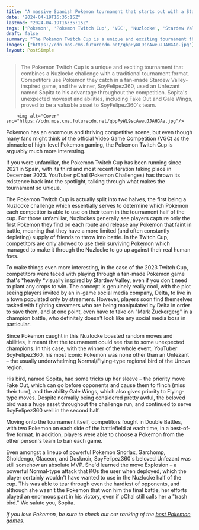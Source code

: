 ```yaml
---
title: "A massive Spanish Pokemon tournament that starts out with a Stardew Valley-style Nuzlocke was won by an exploding 'trash-bird'"
date: "2024-04-19T16:35:15Z"
lastmod: "2024-04-19T16:35:15Z"
tags: ['Pokemon', 'Pokemon Twitch Cup', 'VGC', 'Nuzlocke', 'Stardew Valley', 'Unfezant', 'Double Battles']
draft: false
summary: "The Pokemon Twitch Cup is a unique and exciting tournament that combines a Nuzlocke challenge with a traditional tournament format. Competitors use Pokemon they catch in a fan-made Stardew Valley-inspired game, and the winner, SoyFelipez360, used an Unfezant named Sopita to his advantage throughout the competition. Sopita's unexpected moveset and abilities, including Fake Out and Gale Wings, proved to be a valuable asset to SoyFelipez360's team."
images: ["https://cdn.mos.cms.futurecdn.net/qbpPyWL9scAweuJJAHGAe.jpg"]
layout: PostSimple
---
```

> The Pokemon Twitch Cup is a unique and exciting tournament that combines a Nuzlocke challenge with a traditional tournament format. Competitors use Pokemon they catch in a fan-made Stardew Valley-inspired game, and the winner, SoyFelipez360, used an Unfezant named Sopita to his advantage throughout the competition. Sopita's unexpected moveset and abilities, including Fake Out and Gale Wings, proved to be a valuable asset to SoyFelipez360's team.


        <img alt="Cover" src="https://cdn.mos.cms.futurecdn.net/qbpPyWL9scAweuJJAHGAe.jpg"/>
        
Pokemon has an enormous and thriving competitive scene, but even though many fans might think of the official Video Game Competition (VGC) as the pinnacle of high-level Pokemon gaming, the Pokemon Twitch Cup is arguably much more interesting. 

If you were unfamiliar, the Pokemon Twitch Cup has been running since 2021 in Spain, with its third and most recent iteration taking place in December 2023. YouTuber pChal (Pokemon Challenges) has thrown its existence back into the spotlight, talking through what makes the tournament so unique.

The Pokemon Twitch Cup is actually split into two halves, the first being a Nuzlocke challenge which essentially serves to determine which Pokemon each competitor is able to use on their team in the tournament half of the cup. For those unfamiliar, Nuzlockes generally see players capture only the first Pokemon they find on each route and release any Pokemon that faint in battle, meaning that they have a more limited (and often constantly depleting) supply of friends to throw into battle. In the Twitch Cup, competitors are only allowed to use their surviving Pokemon which managed to make it through the Nuzlocke to go up against their real human foes.

To make things even more interesting, in the case of the 2023 Twitch Cup, competitors were faced with playing through a fan-made Pokemon game that's *heavily *visually inspired by Stardew Valley, even if you don't need to plant any crops to win. The concept is genuinely really cool, with the plot seeing players invited by an in-game social media company, Delta, to live in a town populated only by streamers. However, players soon find themselves tasked with fighting streamers who are being manipulated by Delta in order to save them, and at one point, even have to take on "Mark Zuckergerg" in a champion battle, who definitely doesn't look like any social media boss in particular. 

Since Pokemon caught in this Nuzlocke boasted random moves and abilities, it meant that the tournament could see rise to some unexpected champions. In this case, with the winner of the whole event, YouTuber SoyFelipez360, his most iconic Pokemon was none other than an Unfezant – the usually underwhelming Normal/Flying-type regional bird of the Unova region. 

His bird, named Sopita, had some tricks up her sleeve – the priority move Fake Out, which can go before opponents and cause them to flinch (miss their turn), and the ability Gale Wings, which also gives priority to Flying-type moves. Despite normally being considered pretty awful, the beloved bird was a huge asset throughout the challenge run, and continued to serve SoyFelipez360 well in the second half.

Moving onto the tournament itself, competitors fought in Double Battles, with two Pokemon on each side of the battlefield at each time, in a best-of-five format. In addition, players were able to choose a Pokemon from the other person's team to ban each game.  

Even amongst a lineup of powerful Pokemon Snorlax, Garchomp, Gholdengo, Glaceon, and Dusknoir, SoyFelipez360's beloved Unfezant was still somehow an absolute MVP. She'd learned the move Explosion – a powerful Normal-type attack that KOs the user when deployed, which the player certainly wouldn't have wanted to use in the Nuzlocke half of the cup. This was able to tear through even the hardiest of opponents, and although she wasn't the Pokemon that won him the final battle, her efforts played an enormous part in his victory, even if pChal still calls her a "trash bird." We salute you, Sopita. 

*If you love Pokemon, be sure to check out our ranking of the *[<u><em>best Pokemon games</em></u>](https://www.gamesradar.com/best-pokemon-games/)*.* 
        